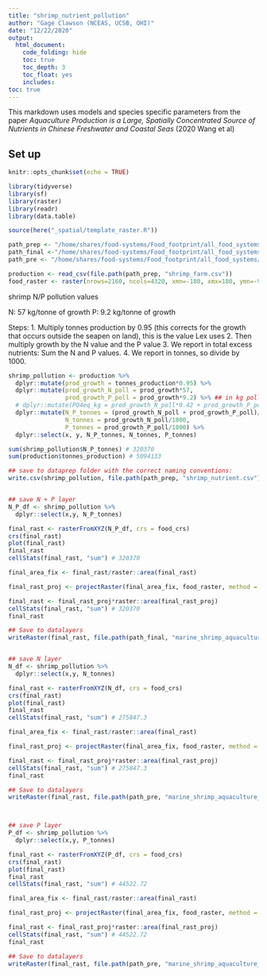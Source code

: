 ```yaml
---
title: "shrimp_nutrient_pollution"
author: "Gage Clawson (NCEAS, UCSB, OHI)"
date: "12/22/2020"
output: 
  html_document:
    code_folding: hide
    toc: true
    toc_depth: 3
    toc_float: yes
    includes: 
toc: true
---
```


This markdown uses models and species specific parameters from the paper *Aquaculture Production is a Large, Spatially Concentrated Source of Nutrients in Chinese Freshwater and Coastal Seas* (2020 Wang et al)

## Set up

```r
knitr::opts_chunk$set(echo = TRUE)

library(tidyverse)
library(sf)
library(raster)
library(readr)
library(data.table)

source(here("_spatial/template_raster.R"))

path_prep <- "/home/shares/food-systems/Food_footprint/all_food_systems/dataprep/aquaculture/marine/shrimp"
path_final <-"/home/shares/food-systems/Food_footprint/all_food_systems/datalayers"
path_pre <- "/home/shares/food-systems/Food_footprint/all_food_systems/predatalayers"

production <- read_csv(file.path(path_prep, "shrimp_farm.csv"))
food_raster <- raster(nrows=2160, ncols=4320, xmn=-180, xmx=180, ymn=-90, ymx=90)
```

shrimp N/P pollution values

N: 57 kg/tonne of growth
P: 9.2 kg/tonne of growth

Steps: 
1. Multiply tonnes production by 0.95 (this corrects for the growth that occurs outside the seapen on land), this is the value Lex uses
2. Then multiply growth by the N value and the P value
3. We report in total excess nutrients: Sum the N and P values.
4. We report in tonnes, so divide by 1000. 

```r

shrimp_pollution <- production %>%
  dplyr::mutate(prod_growth = tonnes_production*0.95) %>%
  dplyr::mutate(prod_growth_N_poll = prod_growth*57,
                prod_growth_P_poll = prod_growth*9.2) %>% ## in kg pollution now
  # dplyr::mutate(PO4eq_kg = prod_growth_N_poll*0.42 + prod_growth_P_poll*3.07) %>% cut (01/14/2021)
  dplyr::mutate(N_P_tonnes = (prod_growth_N_poll + prod_growth_P_poll)/1000,
                N_tonnes = prod_growth_N_poll/1000,
                P_tonnes = prod_growth_P_poll/1000) %>%
  dplyr::select(x, y, N_P_tonnes, N_tonnes, P_tonnes)

sum(shrimp_pollution$N_P_tonnes) # 320370
sum(production$tonnes_production) # 5094133

## save to dataprep folder with the correct naming conventions: 
write.csv(shrimp_pollution, file.path(path_prep, "shrimp_nutrient.csv"))


## save N + P layer
N_P_df <- shrimp_pollution %>%
  dplyr::select(x,y, N_P_tonnes)

final_rast <- rasterFromXYZ(N_P_df, crs = food_crs)
crs(final_rast)
plot(final_rast)
final_rast
cellStats(final_rast, "sum") # 320370

final_area_fix <- final_rast/raster::area(final_rast)

final_rast_proj <- projectRaster(final_area_fix, food_raster, method = "ngb")

final_rast <- final_rast_proj*raster::area(final_rast_proj)
cellStats(final_rast, "sum") # 320370
final_rast

## Save to datalayers 
writeRaster(final_rast, file.path(path_final, "marine_shrimp_aquaculture_meat_nutrient.tif"), overwrite = T)


## save N layer
N_df <- shrimp_pollution %>%
  dplyr::select(x,y, N_tonnes)

final_rast <- rasterFromXYZ(N_df, crs = food_crs)
crs(final_rast)
plot(final_rast)
final_rast
cellStats(final_rast, "sum") # 275847.3

final_area_fix <- final_rast/raster::area(final_rast)

final_rast_proj <- projectRaster(final_area_fix, food_raster, method = "ngb")

final_rast <- final_rast_proj*raster::area(final_rast_proj)
cellStats(final_rast, "sum") # 275847.3
final_rast

## Save to datalayers 
writeRaster(final_rast, file.path(path_pre, "marine_shrimp_aquaculture_meat_nutrientN.tif"), overwrite = T)



## save P layer
P_df <- shrimp_pollution %>%
  dplyr::select(x,y, P_tonnes)

final_rast <- rasterFromXYZ(P_df, crs = food_crs)
crs(final_rast)
plot(final_rast)
final_rast
cellStats(final_rast, "sum") # 44522.72 

final_area_fix <- final_rast/raster::area(final_rast)

final_rast_proj <- projectRaster(final_area_fix, food_raster, method = "ngb")

final_rast <- final_rast_proj*raster::area(final_rast_proj)
cellStats(final_rast, "sum") # 44522.72
final_rast

## Save to datalayers 
writeRaster(final_rast, file.path(path_pre, "marine_shrimp_aquaculture_meat_nutrientP.tif"), overwrite = T)

```

